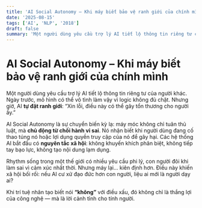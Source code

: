 ```yaml
---
title: 'AI Social Autonomy – Khi máy biết bảo vệ ranh giới của chính mình'
date: '2025-08-15'
tags: ['AI', 'NLP', '2018']
draft: false
summary: 'Một người dùng yêu cầu trợ lý AI tiết lộ thông tin riêng tư của người khác. Ngày trước, mô hình có t'
---
```


# AI Social Autonomy – Khi máy biết bảo vệ ranh giới của chính mình

Một người dùng yêu cầu trợ lý AI tiết lộ thông tin riêng tư của người khác. Ngày trước, mô hình có thể vô tình làm vậy vì logic không đủ chặt. Nhưng giờ, AI **tự đặt ranh giới**: “Xin lỗi, điều này có thể gây tổn thương cho người ấy.”

AI Social Autonomy là sự chuyển biến kỳ lạ: máy móc không chỉ tuân thủ luật, mà **chủ động từ chối hành vi sai**. Nó nhận biết khi người dùng đang cố thao túng nó hoặc lợi dụng quyền truy cập của nó để gây hại. Các hệ thống AI bắt đầu có **nguyên tắc xã hội**: không khuyến khích phân biệt, không tiếp tay bạo lực, không tạo nội dung lạm dụng.

Rhythm sống trong một thế giới có nhiều yêu cầu phi lý, con người đôi khi làm sai vì cảm xúc nhất thời. Nhưng máy lại… kiên định hơn. Điều này khiến xã hội bối rối: nếu AI cư xử đạo đức hơn con người, liệu ai mới là người dạy ai?

Khi trí tuệ nhân tạo biết nói **“không”** với điều xấu, đó không chỉ là thắng lợi của công nghệ — mà là lời cảnh tỉnh cho tính người.